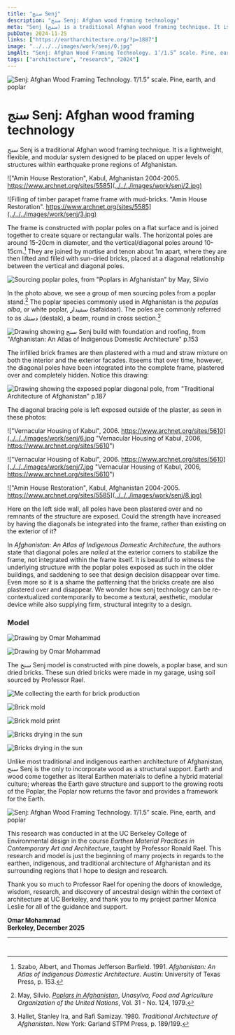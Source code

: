 ```yaml
---
title: "سنج Senj"
description: "سنج Senj: Afghan wood framing technology"
meta: "Senj (سنج) is a traditional Afghan wood framing technique. It is a lightweight, flexible, and modular system designed to be placed on upper levels of structures within earthquake prone regions of Afghanistan."
pubDate: 2024-11-25
links: ["https://eartharchitecture.org/?p=1887"]
image: "../../../images/work/senj/0.jpg"
imgAlt: "Senj: Afghan Wood Framing Technology. 1’/1.5” scale. Pine, earth, and poplar."
tags: ["architecture", "research", "2024"]
---
```

![Senj: Afghan Wood Framing Technology. 1’/1.5” scale. Pine, earth, and poplar](../../../images/work/senj/1.1.jpg)

# سنج Senj: Afghan wood framing technology

سنج Senj is a traditional Afghan wood framing technique. It is a lightweight, flexible, and modular system designed to be placed on upper levels of structures within earthquake prone regions of Afghanistan.

!["Amin House Restoration", Kabul, Afghanistan 2004-2005. https://www.archnet.org/sites/5585](../../../images/work/senj/2.jpg)

![Filling of timber parapet frame frame with mud-bricks. "Amin House Restoration". https://www.archnet.org/sites/5585](../../../images/work/senj/3.jpg)

The frame is constructed with poplar poles on a flat surface and is joined together to create square or rectangular walls. The
horizontal poles are around 15-20cm in diameter, and the vertical/diagonal poles around 10-15cm.[^1] They are joined by mortise
and tenon about 1m apart, where they are then lifted and filled with sun-dried bricks, placed at a diagonal relationship between
the vertical and diagonal poles.

![Sourcing poplar poles, from "Poplars in Afghanistan" by May, Silvio](../../../images/work/senj/poplar.jpg)

In the photo above, we see a group of men sourcing poles from a poplar stand.[^2] The poplar species commonly used in
Afghanistan is the *populas alba*, or white poplar, سفيدار (safaidaar). The poles are commonly referred to as دستك (destak), a
beam, round in cross section.[^3]

![Drawing showing سنج Senj build with foundation and roofing, from "Afghanistan: An Atlas of Indigenous Domestic Architecture" p.153](../../../images/work/senj/4.jpg)

The infilled brick frames are then plastered with a mud and straw mixture on both the interior and the exterior facades. Itseems that over time, however, the diagonal poles have been integrated into the complete frame, plastered over and completely hidden. Notice this drawing:

![Drawing showing the exposed poplar diagonal pole, from "Traditional Architecture of Afghanistan" p.187](../../../images/work/senj/5.jpg "Drawing showing the exposed poplar diagonal pole, from the book Afghanistan: An Atlas of Indigenous Domestic Architecture p.153.")

The diagonal bracing pole is left exposed outside of the plaster, as seen in these photos:

!["Vernacular Housing of Kabul", 2006. https://www.archnet.org/sites/5610](../../../images/work/senj/6.jpg "Vernacular Housing of Kabul, 2006, https://www.archnet.org/sites/5610")

!["Vernacular Housing of Kabul", 2006. https://www.archnet.org/sites/5610](../../../images/work/senj/7.jpg "Vernacular Housing of Kabul, 2006, https://www.archnet.org/sites/5610")

!["Amin House Restoration", Kabul, Afghanistan 2004-2005. https://www.archnet.org/sites/5585](../../../images/work/senj/8.jpg)

Here on the left side wall, all poles have been plastered over and no remnants of the structure are exposed. Could the strength have increased by having the diagonals be integrated into the frame, rather than existing on the exterior of it?

In *Afghanistan: An Atlas of Indigenous Domestic Architecture*, the authors state that diagonal poles are *nailed* at the exterior corners to stabilize the frame, not integrated within the frame itself. It is beautiful to witness the underlying structure with the poplar poles exposed as such in the older buildings, and saddening to see that design decision disappear over time. Even more so it is a shame the patterning that the bricks create are also plastered over and disappear. We wonder how senj technology can be re-contextualized contemporarily to become a textural, aesthetic, modular device while also supplying firm, structural integrity to a design.

### Model

![Drawing by Omar Mohammad](../../../images/work/senj/9.jpg)

![Drawing by Omar Mohammad](../../../images/work/senj/10.jpg)

The سنج Senj model is constructed with pine dowels, a poplar base, and sun dried bricks. These sun dried bricks were made in my garage, using soil sourced by Professor Rael. 

![Me collecting the earth for brick production](../../../images/work/senj/11.jpg)

![Brick mold](../../../images/work/senj/12.1.jpg)

![Brick mold print](../../../images/work/senj/12.jpg)

![Bricks drying in the sun](../../../images/work/senj/13.jpg)

![Bricks drying in the sun](../../../images/work/senj/13.1.jpg)

Unlike most traditional and indigenous earthen architecture of Afghanistan, سنج Senj is the only to incorporate wood as a structural support. Earth and wood come together as literal Earthen materials to define a hybrid material culture; whereas the Earth gave structure and support to the growing roots of the Poplar, the Poplar now returns the favor and provides a framework for the Earth.

![Senj: Afghan Wood Framing Technology. 1’/1.5” scale. Pine, earth, and poplar](../../../images/work/senj/1.jpg)

This research was conducted in at the UC Berkeley College of Environmental design in the course *‌Earthen Material Practices in Contemporary Art and Architecture*, taught by Professor Ronald Rael. This research and model is just the beginning of many projects in regards to the earthen, indigenous, and traditional architecture of Afghanistan and its surrounding regions that I hope to design and research. 

Thank you so much to Professor Rael for opening the doors of knowledge, wisdom, research, and discovery of ancestral design
within the context of architecture at UC Berkeley, and thank you to my project partner Monica Leslie for all of the guidance and
support.

**Omar Mohammad\
Berkeley, December 2025**

---
` `
[^1]: Szabo, Albert, and Thomas Jefferson Barfield. 1991. *Afghanistan: An Atlas of Indigenous Domestic Architecture*. Austin:
University of Texas Press, p. 153.
[^2]: May, Silvio. [*Poplars in Afghanistan*](https://openknowledge.fao.org/server/api/core/bitstreams/b71c73a7-c93b-43d0-8ae6-08b2054061ac/content/n2550e06.htm#TopOfPage), *Unasylva, Food and Agriculture Organization of the United Nations*, Vol. 31 - No. 124, 1979.
[^3]: Hallet, Stanley Ira, and Rafi Samizay. 1980. *Traditional Architecture of Afghanistan*. New York: Garland STPM Press, p. 189/199.
